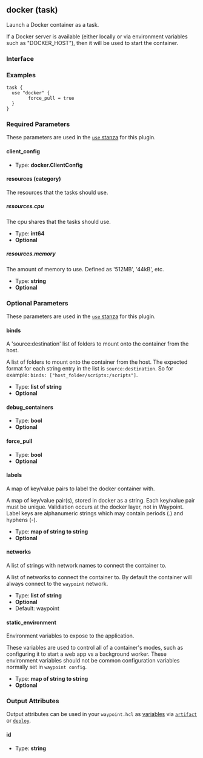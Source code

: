 ## docker (task)

Launch a Docker container as a task.

If a Docker server is available (either locally or via environment variables
such as "DOCKER_HOST"), then it will be used to start the container.

### Interface

### Examples

```hcl
task {
  use "docker" {
		force_pull = true
  }
}
```

### Required Parameters

These parameters are used in the [`use` stanza](/docs/waypoint-hcl/use) for this plugin.

#### client_config

- Type: **docker.ClientConfig**

#### resources (category)

The resources that the tasks should use.

##### resources.cpu

The cpu shares that the tasks should use.

- Type: **int64**
- **Optional**

##### resources.memory

The amount of memory to use. Defined as '512MB', '44kB', etc.

- Type: **string**
- **Optional**

### Optional Parameters

These parameters are used in the [`use` stanza](/docs/waypoint-hcl/use) for this plugin.

#### binds

A 'source:destination' list of folders to mount onto the container from the host.

A list of folders to mount onto the container from the host. The expected format for each string entry in the list is `source:destination`. So for example: `binds: ["host_folder/scripts:/scripts"]`.

- Type: **list of string**
- **Optional**

#### debug_containers

- Type: **bool**
- **Optional**

#### force_pull

- Type: **bool**
- **Optional**

#### labels

A map of key/value pairs to label the docker container with.

A map of key/value pair(s), stored in docker as a string. Each key/value pair must be unique. Validiation occurs at the docker layer, not in Waypoint. Label keys are alphanumeric strings which may contain periods (.) and hyphens (-).

- Type: **map of string to string**
- **Optional**

#### networks

A list of strings with network names to connect the container to.

A list of networks to connect the container to. By default the container will always connect to the `waypoint` network.

- Type: **list of string**
- **Optional**
- Default: waypoint

#### static_environment

Environment variables to expose to the application.

These variables are used to control all of a container's modes, such as configuring it to start a web app vs a background worker. These environment variables should not be common configuration variables normally set in `waypoint config`.

- Type: **map of string to string**
- **Optional**

### Output Attributes

Output attributes can be used in your `waypoint.hcl` as [variables](/docs/waypoint-hcl/variables) via [`artifact`](/docs/waypoint-hcl/variables/artifact) or [`deploy`](/docs/waypoint-hcl/variables/deploy).

#### id

- Type: **string**
